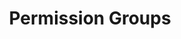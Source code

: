 ---
title: Permission Groups
nav_title: Installation
description: Create a new Next.js application with the `create-next-app` CLI, and set up TypeScript, ESLint, and Module Path Aliases.
---